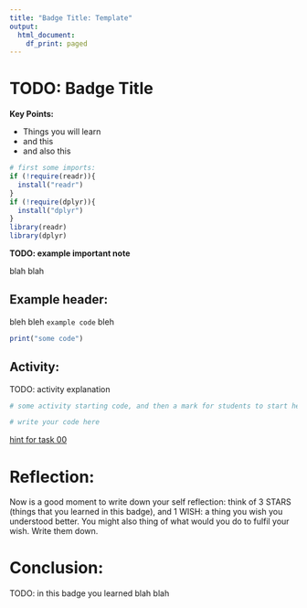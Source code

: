 ```yaml
---
title: "Badge Title: Template"
output:
  html_document:
    df_print: paged
---
```


# TODO: Badge Title

**Key Points:**

- Things you will learn
- and this
- and also this

```r
# first some imports:
if (!require(readr)){
  install("readr")
}
if (!require(dplyr)){
  install("dplyr")
}
library(readr)
library(dplyr)
```

**TODO: example important note**

blah blah

## Example header:

bleh bleh `example code` bleh

```r
print("some code")
```

## Activity:

TODO: activity explanation

```r
# some activity starting code, and then a mark for students to start here:

# write your code here

```

[hint for task 00](./hints/hint_0_0.Rmd)


# Reflection:

Now is a good moment to write down your self reflection: think of 3
STARS (things that you learned in this badge), and 1 WISH: a thing you
wish you understood better. You might also thing of what would you do to
fulfil your wish. Write them down.

# Conclusion:

TODO: in this badge you learned blah blah

